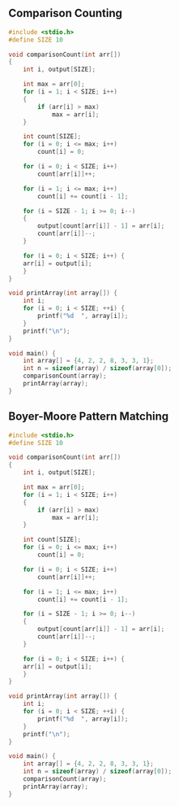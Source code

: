 ## Comparison Counting

```c
#include <stdio.h>
#define SIZE 10

void comparisonCount(int arr[])
{
    int i, output[SIZE];

    int max = arr[0];
    for (i = 1; i < SIZE; i++)
    {
        if (arr[i] > max)
            max = arr[i];
    }

    int count[SIZE];
    for (i = 0; i <= max; i++)
        count[i] = 0;

    for (i = 0; i < SIZE; i++)
        count[arr[i]]++;

    for (i = 1; i <= max; i++)
        count[i] += count[i - 1];

    for (i = SIZE - 1; i >= 0; i--)
    {
        output[count[arr[i]] - 1] = arr[i];
        count[arr[i]]--;
    }

    for (i = 0; i < SIZE; i++) {
    arr[i] = output[i];
    }
}

void printArray(int array[]) {
    int i;
    for (i = 0; i < SIZE; ++i) {
        printf("%d  ", array[i]);
    }
    printf("\n");
}

void main() {
    int array[] = {4, 2, 2, 8, 3, 3, 1};
    int n = sizeof(array) / sizeof(array[0]);
    comparisonCount(array);
    printArray(array);
}

```

## Boyer-Moore Pattern Matching

```c
#include <stdio.h>
#define SIZE 10

void comparisonCount(int arr[])
{
    int i, output[SIZE];

    int max = arr[0];
    for (i = 1; i < SIZE; i++)
    {
        if (arr[i] > max)
            max = arr[i];
    }

    int count[SIZE];
    for (i = 0; i <= max; i++)
        count[i] = 0;

    for (i = 0; i < SIZE; i++)
        count[arr[i]]++;

    for (i = 1; i <= max; i++)
        count[i] += count[i - 1];

    for (i = SIZE - 1; i >= 0; i--)
    {
        output[count[arr[i]] - 1] = arr[i];
        count[arr[i]]--;
    }

    for (i = 0; i < SIZE; i++) {
    arr[i] = output[i];
    }
}

void printArray(int array[]) {
    int i;
    for (i = 0; i < SIZE; ++i) {
        printf("%d  ", array[i]);
    }
    printf("\n");
}

void main() {
    int array[] = {4, 2, 2, 8, 3, 3, 1};
    int n = sizeof(array) / sizeof(array[0]);
    comparisonCount(array);
    printArray(array);
}

```
